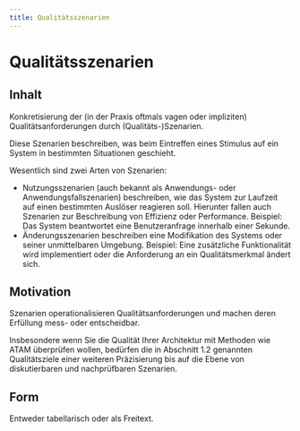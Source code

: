 ```yaml
---
title: Qualitätsszenarien
---
```


# Qualitätsszenarien

## Inhalt
Konkretisierung der (in der Praxis oftmals vagen oder impliziten) Qualitätsanforderungen durch (Qualitäts-)Szenarien.

Diese Szenarien beschreiben, was beim Eintreffen eines Stimulus auf ein System in bestimmten Situationen geschieht.

Wesentlich sind zwei Arten von Szenarien:

- Nutzungsszenarien (auch bekannt als Anwendungs- oder Anwendungsfallszenarien) beschreiben, wie das System zur Laufzeit auf einen bestimmten Auslöser reagieren soll. Hierunter fallen auch Szenarien zur Beschreibung von Effizienz oder Performance. Beispiel: Das System beantwortet eine Benutzeranfrage innerhalb einer Sekunde.
- Änderungsszenarien beschreiben eine Modifikation des Systems oder seiner unmittelbaren Umgebung. Beispiel: Eine zusätzliche Funktionalität wird implementiert oder die Anforderung an ein Qualitätsmerkmal ändert sich.

## Motivation
Szenarien operationalisieren Qualitätsanforderungen und machen deren Erfüllung mess- oder entscheidbar.

Insbesondere wenn Sie die Qualität Ihrer Architektur mit Methoden wie ATAM überprüfen wollen, bedürfen die in Abschnitt 1.2 genannten Qualitätsziele einer weiteren Präzisierung bis auf die Ebene von diskutierbaren und nachprüfbaren Szenarien.

## Form
Entweder tabellarisch oder als Freitext.
